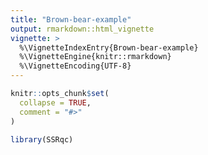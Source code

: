 ```yaml
---
title: "Brown-bear-example"
output: rmarkdown::html_vignette
vignette: >
  %\VignetteIndexEntry{Brown-bear-example}
  %\VignetteEngine{knitr::rmarkdown}
  %\VignetteEncoding{UTF-8}
---
```


```r
knitr::opts_chunk$set(
  collapse = TRUE,
  comment = "#>"
)
```

```r
library(SSRqc)
```

